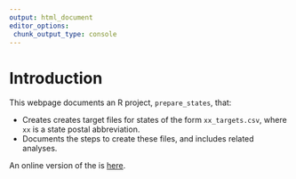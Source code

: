 ```yaml
---
output: html_document
editor_options: 
 chunk_output_type: console
---
```


# Introduction

This webpage documents an R project, `prepare_states`, that:

-   Creates creates target files for states of the form `xx_targets.csv`, where `xx` is a state postal abbreviation.
-   Documents the steps to create these files, and includes related analyses.

An online version of the is [here](https://tmd-areas-prepare-state-targets.netlify.app/).

